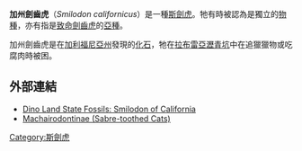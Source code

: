 {{Speciesbox
| name = 加州劍齒虎
| image = Smilodon californicus.jpg
| image_width = 250px
| genus = Smilodon
| species = californicus
| authority = Bovard, 1907
}}
'''加州劍齒虎'''（''Smilodon californicus''）是一種[[斯劍虎|斯劍虎]]。牠有時被認為是獨立的[[物種|物種]]，亦有指是[[致命劍齒虎|致命劍齒虎]]的[[亞種|亞種]]。

加州劍齒虎是在[[加利福尼亞州|加利福尼亞州]]發現的[[化石|化石]]，牠在[[拉布雷亞瀝青坑|拉布雷亞瀝青坑]]中在追獵獵物或吃腐肉時被困。

==外部連結==
*[https://web.archive.org/web/20021108024944/http://www.geocities.com/stegob/smilodoncalifornia.html Dino Land State Fossils: Smilodon of California]
*[https://web.archive.org/web/20060319041749/http://www.lioncrusher.com/Machairodontinae.htm Machairodontinae (Sabre-toothed Cats)]
{{Taxonbar|from=Q1287284}}

[[Category:斯劍虎|Category:斯劍虎]]